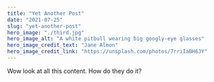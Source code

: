 ---
title: "Yet Another Post"
date: "2021-07-25"
slug: "yet-another-post"
hero_image: "./third.jpg"
hero_image_alt: "A white pitbull wearing big googly-eye glasses"
hero_image_credit_text: "Jane Almon"
hero_image_credit_link: "https://unsplash.com/photos/7rriIaBH6JY"
---

Wow look at all this content. How do they do it?
